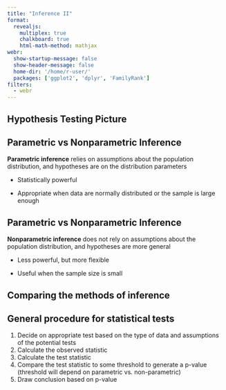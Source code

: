 ```yaml
---
title: "Inference II"
format: 
  revealjs:
    multiplex: true
    chalkboard: true
    html-math-method: mathjax
webr: 
  show-startup-message: false
  show-header-message: false
  home-dir: '/home/r-user/'
  packages: ['ggplot2', 'dplyr', 'FamilyRank']
filters:
  - webr
---
```


## Hypothesis Testing Picture

## Parametric vs Nonparametric Inference

**Parametric inference** relies on assumptions about the population distribution, and hypotheses are on the distribution parameters

-   Statistically powerful

-   Appropriate when data are normally distributed or the sample is large enough

## Parametric vs Nonparametric Inference

**Nonparametric inference** does not rely on assumptions about the population distribution, and hypotheses are more general

-   Less powerful, but more flexible

-   Useful when the sample size is small

## Comparing the methods of inference

## General procedure for statistical tests

1.  Decide on appropriate test based on the type of data and assumptions of the potential tests
2.  Calculate the observed statistic
3.  Calculate the test statistic
4.  Compare the test statistic to some threshold to generate a p-value (threshold will depend on parametric vs. non-parametric)
5.  Draw conclusion based on p-value
